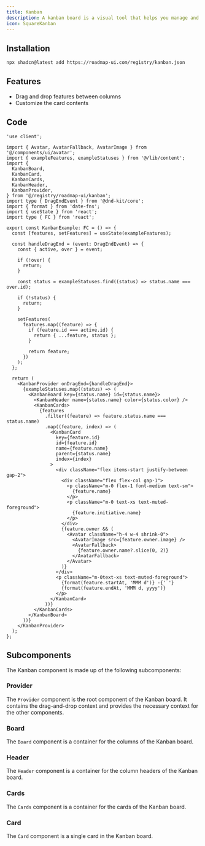 ```yaml
---
title: Kanban
description: A kanban board is a visual tool that helps you manage and visualize your work. It is a board with columns, and each column represents a status, e.g. "Backlog", "In Progress", "Done".
icon: SquareKanban
---
```



<div className="not-prose w-full">
  <Kanban />
</div>

## Installation

```sh title="Terminal"
npx shadcn@latest add https://roadmap-ui.com/registry/kanban.json
```

## Features

- Drag and drop features between columns
- Customize the card contents

## Code

```tsx title="kanban.tsx"
'use client';

import { Avatar, AvatarFallback, AvatarImage } from '@/components/ui/avatar';
import { exampleFeatures, exampleStatuses } from '@/lib/content';
import {
  KanbanBoard,
  KanbanCard,
  KanbanCards,
  KanbanHeader,
  KanbanProvider,
} from '@/registry/roadmap-ui/kanban';
import type { DragEndEvent } from '@dnd-kit/core';
import { format } from 'date-fns';
import { useState } from 'react';
import type { FC } from 'react';

export const KanbanExample: FC = () => {
  const [features, setFeatures] = useState(exampleFeatures);

  const handleDragEnd = (event: DragEndEvent) => {
    const { active, over } = event;

    if (!over) {
      return;
    }

    const status = exampleStatuses.find((status) => status.name === over.id);

    if (!status) {
      return;
    }

    setFeatures(
      features.map((feature) => {
        if (feature.id === active.id) {
          return { ...feature, status };
        }

        return feature;
      })
    );
  };

  return (
    <KanbanProvider onDragEnd={handleDragEnd}>
      {exampleStatuses.map((status) => (
        <KanbanBoard key={status.name} id={status.name}>
          <KanbanHeader name={status.name} color={status.color} />
          <KanbanCards>
            {features
              .filter((feature) => feature.status.name === status.name)
              .map((feature, index) => (
                <KanbanCard
                  key={feature.id}
                  id={feature.id}
                  name={feature.name}
                  parent={status.name}
                  index={index}
                >
                  <div className="flex items-start justify-between gap-2">
                    <div className="flex flex-col gap-1">
                      <p className="m-0 flex-1 font-medium text-sm">
                        {feature.name}
                      </p>
                      <p className="m-0 text-xs text-muted-foreground">
                        {feature.initiative.name}
                      </p>
                    </div>
                    {feature.owner && (
                      <Avatar className="h-4 w-4 shrink-0">
                        <AvatarImage src={feature.owner.image} />
                        <AvatarFallback>
                          {feature.owner.name?.slice(0, 2)}
                        </AvatarFallback>
                      </Avatar>
                    )}
                  </div>
                  <p className="m-0text-xs text-muted-foreground">
                    {format(feature.startAt, 'MMM d')} -{' '}
                    {format(feature.endAt, 'MMM d, yyyy')}
                  </p>
                </KanbanCard>
              ))}
          </KanbanCards>
        </KanbanBoard>
      ))}
    </KanbanProvider>
  );
};
```

## Subcomponents

The Kanban component is made up of the following subcomponents:

### Provider

The `Provider` component is the root component of the Kanban board. It contains the drag-and-drop context and provides the necessary context for the other components.

<AutoTypeTable path="registry/roadmap-ui/kanban.tsx" name="KanbanProviderProps" />

### Board

The `Board` component is a container for the columns of the Kanban board.

<AutoTypeTable path="registry/roadmap-ui/kanban.tsx" name="KanbanBoardProps" />

### Header

The `Header` component is a container for the column headers of the Kanban board.

<AutoTypeTable path="registry/roadmap-ui/kanban.tsx" name="KanbanHeaderProps" />

### Cards

The `Cards` component is a container for the cards of the Kanban board.

<AutoTypeTable path="registry/roadmap-ui/kanban.tsx" name="KanbanCardsProps" />

### Card

The `Card` component is a single card in the Kanban board.

<AutoTypeTable path="registry/roadmap-ui/kanban.tsx" name="KanbanCardProps" />
